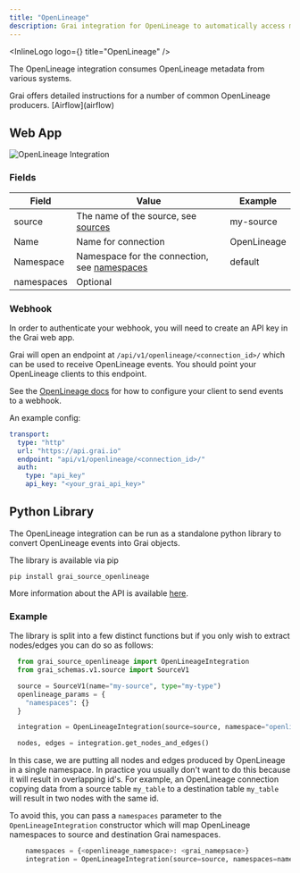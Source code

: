 ```yaml
---
title: "OpenLineage"
description: Grai integration for OpenLineage to automatically access metadata.
---
```



<InlineLogo logo={<OpenlineageLogoIcon />} title="OpenLineage" />

The OpenLineage integration consumes OpenLineage metadata from various systems.

<Callout type="info" emoji="ℹ️">
  Grai offers detailed instructions for a number of common OpenLineage
  producers. [Airflow](airflow)
</Callout>

## Web App

<Image
  src="/images/docs/core/integrations/openlineage.png"
  height={600}
  width={1200}
  alt="OpenLineage Integration"
/>

### Fields

| Field      | Value                                                               | Example     |
| ---------- | ------------------------------------------------------------------- | ----------- |
| source     | The name of the source, see [sources](/concepts/sources)            | my-source   |
| Name       | Name for connection                                                 | OpenLineage |
| Namespace  | Namespace for the connection, see [namespaces](/concepts/namespace) | default     |
| namespaces | Optional                                                            |             |

### Webhook

<Callout type="info" emoji="ℹ️">
  In order to authenticate your webhook, you will need to create an API key in
  the Grai web app.
</Callout>

Grai will open an endpoint at `/api/v1/openlineage/<connection_id>/` which can be used to receive OpenLineage events. You should point your OpenLineage clients to this endpoint.

See the [OpenLineage docs](https://openlineage.io/docs/client/python) for how to configure your client to send events to a webhook.

An example config:

```yaml copy
transport:
  type: "http"
  url: "https://api.grai.io"
  endpoint: "api/v1/openlineage/<connection_id>/"
  auth:
    type: "api_key"
    api_key: "<your_grai_api_key>"
```

## Python Library

The OpenLineage integration can be run as a standalone python library to convert OpenLineage events into Grai objects.

The library is available via pip

```shell copy
pip install grai_source_openlineage
```

More information about the API is available [here](/api-docs/grai_source_openlineage/base).

### Example

The library is split into a few distinct functions but if you only wish to extract nodes/edges you can do
so as follows:

```python copy
  from grai_source_openlineage import OpenLineageIntegration
  from grai_schemas.v1.source import SourceV1

  source = SourceV1(name="my-source", type="my-type")
  openlineage_params = {
    "namespaces": {}
  }

  integration = OpenLineageIntegration(source=source, namespace="openlineage", **openlineage_params)

  nodes, edges = integration.get_nodes_and_edges()
```

In this case, we are putting all nodes and edges produced by OpenLineage in a single namespace.
In practice you usually don't want to do this because it will result in overlapping id's.
For example, an OpenLineage connection copying data from a source table `my_table` to a destination table `my_table` will
result in two nodes with the same id.

To avoid this, you can pass a `namespaces` parameter to the `OpenLineageIntegration` constructor which will map OpenLineage
namespaces to source and destination Grai namespaces.

```python copy
    namespaces = {<openlineage_namespace>: <grai_namepsace>}
    integration = OpenLineageIntegration(source=source, namespaces=namespaces)
```
